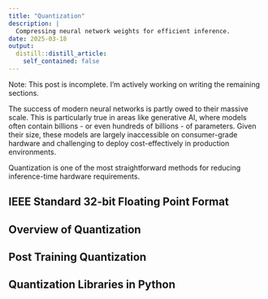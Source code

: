```yaml
---
title: "Quantization"
description: |
  Compressing neural network weights for efficient inference.
date: 2025-03-18
output:
  distill::distill_article:
    self_contained: false
---
```


Note: This post is incomplete. I'm actively working on writing the remaining sections.

The success of modern neural networks is partly owed to their massive scale. This is particularly true in areas like generative AI, where models often contain billions - or even hundreds of billions - of parameters. Given their size, these models are largely inaccessible on consumer-grade hardware and challenging to deploy cost-effectively in production environments. 

Quantization is one of the most straightforward methods for reducing inference-time hardware requirements. 

## IEEE Standard 32-bit Floating Point Format



## Overview of Quantization

## Post Training Quantization 

## Quantization Libraries in Python